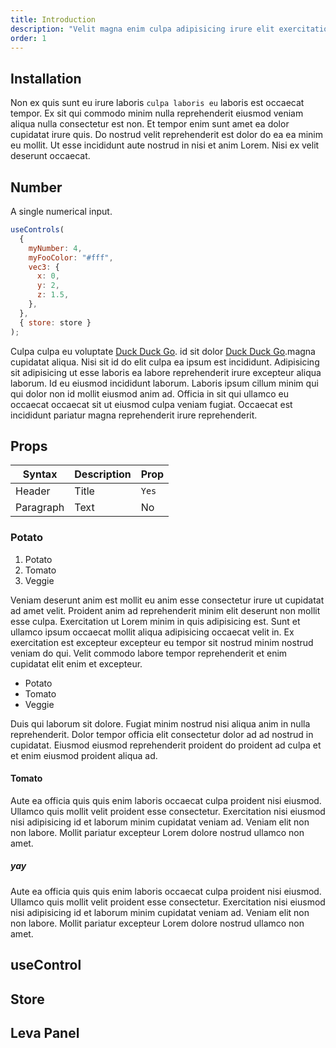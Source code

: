 ```yaml
---
title: Introduction
description: "Velit magna enim culpa adipisicing irure elit exercitation mollit voluptate. Magna eu Lorem eiusmod sit labore labore non deserunt occaecat."
order: 1
---
```


## Installation

Non ex quis sunt eu irure laboris `culpa laboris eu` laboris est occaecat tempor. Ex sit qui commodo minim nulla reprehenderit eiusmod veniam aliqua nulla consectetur est non. Et tempor enim sunt amet ea dolor cupidatat irure quis. Do nostrud velit reprehenderit est dolor do ea ea minim eu mollit. Ut esse incididunt aute nostrud in nisi et anim Lorem. Nisi ex velit deserunt occaecat.

## Number

A single numerical input.

```jsx
useControls(
  {
    myNumber: 4,
    myFooColor: "#fff",
    vec3: {
      x: 0,
      y: 2,
      z: 1.5,
    },
  },
  { store: store }
);
```

Culpa culpa eu voluptate [Duck Duck Go](https://duckduckgo.com). id sit dolor [Duck Duck Go](/docs).magna cupidatat aliqua. Nisi sit id do elit culpa ea ipsum est incididunt. Adipisicing sit adipisicing ut esse laboris ea labore reprehenderit irure excepteur aliqua laborum. Id eu eiusmod incididunt laborum. Laboris ipsum cillum minim qui qui dolor non id mollit eiusmod anim ad. Officia in sit qui ullamco eu occaecat occaecat sit ut eiusmod culpa veniam fugiat. Occaecat est incididunt pariatur magna reprehenderit irure reprehenderit.

## Props

| Syntax    | Description | Prop  |
| --------- | ----------- | ----- |
| Header    | Title       | `Yes` |
| Paragraph | Text        | No    |

### Potato

1. Potato
2. Tomato
3. Veggie

Veniam deserunt anim est mollit eu anim esse consectetur irure ut cupidatat ad amet velit. Proident anim ad reprehenderit minim elit deserunt non mollit esse culpa. Exercitation ut Lorem minim in quis adipisicing est. Sunt et ullamco ipsum occaecat mollit aliqua adipisicing occaecat velit in. Ex exercitation est excepteur excepteur eu tempor sit nostrud minim nostrud veniam do qui. Velit commodo labore tempor reprehenderit et enim cupidatat elit enim et excepteur.

- Potato
- Tomato
- Veggie

Duis qui laborum sit dolore. Fugiat minim nostrud nisi aliqua anim in nulla reprehenderit. Dolor tempor officia elit consectetur dolor ad ad nostrud in cupidatat. Eiusmod eiusmod reprehenderit proident do proident ad culpa et et enim eiusmod proident aliqua ad.

#### Tomato

Aute ea officia quis quis enim laboris occaecat culpa proident nisi eiusmod. Ullamco quis mollit velit proident esse consectetur. Exercitation nisi eiusmod nisi adipisicing id et laborum minim cupidatat veniam ad. Veniam elit non non labore. Mollit pariatur excepteur Lorem dolore nostrud ullamco non amet.

##### yay

Aute ea officia quis quis enim laboris occaecat culpa proident nisi eiusmod. Ullamco quis mollit velit proident esse consectetur. Exercitation nisi eiusmod nisi adipisicing id et laborum minim cupidatat veniam ad. Veniam elit non non labore. Mollit pariatur excepteur Lorem dolore nostrud ullamco non amet.

## useControl

## Store

## Leva Panel

